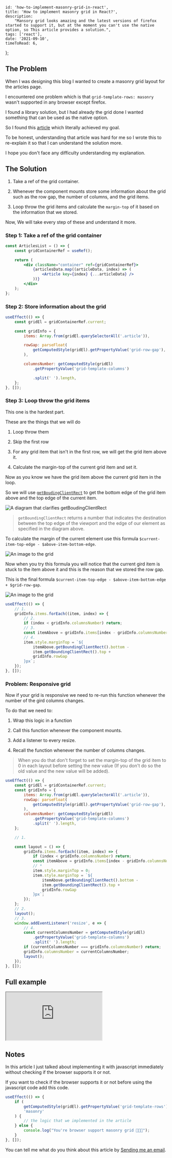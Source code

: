 
	id: 'how-to-implement-masonry-grid-in-react',
	title: 'How to implement masonry grid in React?',
	description:
		"Mansory grid looks amazing and the latest versions of firefox started to support it, but at the moment you can't use the native option, so This article provides a solution.",
	tags: ['react'],
	date: '2021-09-10',
	timeToRead: 6,
};


## The Problem

When I was designing this blog I wanted to create a masonry grid layout for the articles page.

I encountered one problem which is that `grid-template-rows: masonry` wasn't supported in any browser except firefox.

I found a library solution, but I had already the grid done I wanted something that can be used as the native option.

So I found this [article](https://css-tricks.com/a-lightweight-masonry-solution/) which literally achieved my goal.

To be honest, understanding that article was hard for me so I wrote this to re-explain it so that I can understand the solution more.

I hope you don't face any difficulty understanding my explanation.

## The Solution

1. Take a ref of the grid container.

2. Whenever the component mounts store some information about the grid such as the row gap, the number of columns, and the grid items.

3. Loop throw the grid items and calculate the `margin-top` of it based on the information that we stored.

Now, We will take every step of these and understand it more.

### Step 1: Take a ref of the grid container

```jsx
const ArticlesList = () => {
	const gridContainerRef = useRef();

	return (
		<div className="container" ref={gridContainerRef}>
			{articlesData.map((articleData, index) => (
				<Article key={index} {...articleData} />
			))}
		</div>
	);
};
```

### Step 2: Store information about the grid

```js
useEffect(() => {
	const gridEl = gridContainerRef.current;

	const gridInfo = {
		items: Array.from(gridEl.querySelectorAll('.article')),

		rowGap: parseFloat(
			getComputedStyle(gridEl).getPropertyValue('grid-row-gap'),
		),

		columnsNumber: getComputedStyle(gridEl)
			.getPropertyValue('grid-template-columns')

			.split(' ').length,
	};
}, []);
```

### Step 3: Loop throw the grid items

This one is the hardest part.

These are the things that we will do

1. Loop throw them

2. Skip the first row

3. For any grid item that isn't in the first row, we will get the grid item above it.

4. Calculate the margin-top of the current grid item and set it.

Now as you know we have the grid item above the current grid item in the loop.

So we will use [`getBoudingClientRect`](https://developer.mozilla.org/en-US/docs/Web/API/Element/getBoundingClientRect) to get the bottom edge of the grid item above and the top edge of the current item.

![A diagram that clarifies getBoudingClientRect](https://developer.mozilla.org/en-US/docs/Web/API/Element/getBoundingClientRect/element-box-diagram.png)

> `getBoundingClientRect` returns a number that indicates the destination between the top edge of the viewport and the edge of our element as specified in the diagram above.

To calculate the margin of the current element use this formula `$current-item-top-edge - $above-item-bottom-edge`.

![An image to the grid](https://i.postimg.cc/wx8ZQZVz/Screenshot-2021-09-10-at-09-39-05-QWgpjpw.png)

Now when you try this formula you will notice that the current gird item is stuck to the item above it and this is the reason that we stored the row gap.

This is the final formula `$current-item-top-edge - $above-item-bottom-edge + $grid-row-gap`.

![An image to the grid](https://i.postimg.cc/G3XPms9f/Screenshot-2021-09-10-at-09-39-46-QWgpjpw.png)

```js
useEffect(() => {
	// 1.
	gridInfo.items.forEach((item, index) => {
		// 2.
		if (index < gridInfo.columnsNumber) return;
		// 3.
		const itemAbove = gridInfo.items[index - gridInfo.columnsNumber];
		// 4.
		item.style.marginTop = `${
			itemAbove.getBoundingClientRect().bottom -
			item.getBoundingClientRect().top +
			gridInfo.rowGap
		}px`;
	});
}, []);
```

### Problem: Responsive grid

Now if your grid is responsive we need to re-run this function whenever the number of the gird columns changes.

To do that we need to:

1. Wrap this logic in a function

2. Call this function whenever the component mounts.

3. Add a listener to every resize.

4. Recall the function whenever the number of columns changes.

> When you do that don't forget to set the margin-top of the grid item to 0 in each layout before setting the new value (If you don't do so the old value and the new value will be added).

```js
useEffect(() => {
	const gridEl = gridContainerRef.current;
	const gridInfo = {
		items: Array.from(gridEl.querySelectorAll('.article')),
		rowGap: parseFloat(
			getComputedStyle(gridEl).getPropertyValue('grid-row-gap'),
		),
		columnsNumber: getComputedStyle(gridEl)
			.getPropertyValue('grid-template-columns')
			.split(' ').length,
	};

	// 1.

	const layout = () => {
		gridInfo.items.forEach((item, index) => {
			if (index < gridInfo.columnsNumber) return;
			const itemAbove = gridInfo.items[index - gridInfo.columnsNumber];
			// *
			item.style.marginTop = 0;
			item.style.marginTop = `${
				itemAbove.getBoundingClientRect().bottom -
				item.getBoundingClientRect().top +
				gridInfo.rowGap
			}px`;
		});
	};
	// 2.
	layout();
	// 3.
	window.addEventListener('resize', e => {
		// 4.
		const currentColumnsNumber = getComputedStyle(gridEl)
			.getPropertyValue('grid-template-columns')
			.split(' ').length;
		if (currentColumnsNumber === gridInfo.columnsNumber) return;
		gridInfo.columnsNumber = currentColumnsNumber;
		layout();
	});
}, []);
```

## Full example

<iframe
	src="https://codesandbox.io/embed/masonry-grid-in-react-2ie5x?autoresize=1&codemirror=1&fontsize=14&theme=dark&view=preview"
	style={{
		width: '100%',
		height: 500,
		border: 0,
		borderRadius: 4,
		overflow: 'hidden',
	}}
	title="Masonry-grid-in-react"
	allow="accelerometer; ambient-light-sensor; camera; encrypted-media; geolocation; gyroscope; hid; microphone; midi; payment; usb; vr; xr-spatial-tracking"
	sandbox="allow-forms allow-modals allow-popups allow-presentation allow-same-origin allow-scripts"
></iframe>

## Notes

In this article I just talked about implementing it with javascript immediately without checking if the browser supports it or not.

If you want to check if the browser supports it or not before using the javascript code add this code.

```js
useEffect(() => {
	if (
		getComputedStyle(gridEl).getPropertyValue('grid-template-rows') !==
		'masonry'
	) {
		// the logic that we implemented in the article
	} else {
		console.log("You're browser support masonry grid 🎉🎉🎉");
	}
}, []);
```

You can tell me what do you think about this article by [Sending me an email](mailto:dryosefbeder@gmail.com).
